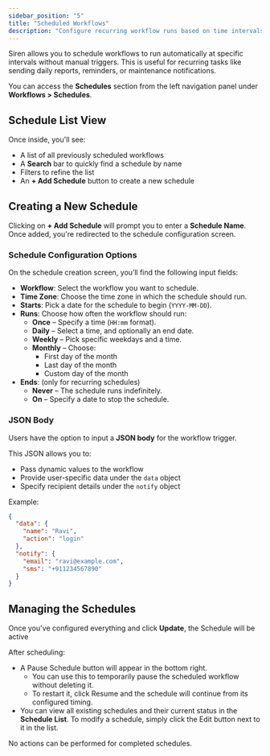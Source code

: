```yaml
---
sidebar_position: "5"
title: "Scheduled Workflows"
description: "Configure recurring workflow runs based on time intervals."
---
```


Siren allows you to schedule workflows to run automatically at specific intervals without manual triggers. This is useful for recurring tasks like sending daily reports, reminders, or maintenance notifications.

You can access the **Schedules** section from the left navigation panel under **Workflows \> Schedules**.

## Schedule List View

Once inside, you'll see:

- A list of all previously scheduled workflows
- A **Search** bar to quickly find a schedule by name
- Filters to refine the list
- An **\+ Add Schedule** button to create a new schedule

## Creating a New Schedule

Clicking on **\+ Add Schedule** will prompt you to enter a **Schedule Name**. Once added, you're redirected to the schedule configuration screen.

### Schedule Configuration Options

On the schedule creation screen, you’ll find the following input fields:

- **Workflow**: Select the workflow you want to schedule.
- **Time Zone**: Choose the time zone in which the schedule should run.
- **Starts**: Pick a date for the schedule to begin (`YYYY-MM-DD`).
- **Runs**: Choose how often the workflow should run:
  - **Once** – Specify a time (`HH:mm` format).
  - **Daily** – Select a time, and optionally an end date.
  - **Weekly** – Pick specific weekdays and a time.
  - **Monthly** – Choose:
    - First day of the month
    - Last day of the month
    - Custom day of the month
- **Ends**: (only for recurring schedules)
  - **Never** – The schedule runs indefinitely.
  - **On** – Specify a date to stop the schedule.

### JSON Body

Users have the option to input a **JSON body** for the workflow trigger.

This JSON allows you to:

- Pass dynamic values to the workflow
- Provide user-specific data under the `data` object
- Specify recipient details under the `notify` object

Example:

```json
{
  "data": {
    "name": "Ravi",
    "action": "login"
  },
  "notify": {
    "email": "ravi@example.com",
    "sms": "+911234567890"
  }
}
```

## Managing the Schedules

Once you've configured everything and click **Update**, the Schedule will be active

After scheduling:

- A Pause Schedule button will appear in the bottom right.
  - You can use this to temporarily pause the scheduled workflow without deleting it.
  - To restart it, click Resume and the schedule will continue from its configured timing.
- You can view all existing schedules and their current status in the **Schedule List**. To modify a schedule, simply click the Edit button next to it in the list.

<Note>
  No actions can be performed for completed schedules.
</Note>